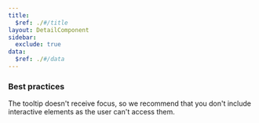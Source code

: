 ```yaml
---
title:
  $ref: ./#/title
layout: DetailComponent
sidebar:
  exclude: true
data:
  $ref: ./#/data
---
```


### Best practices

The tooltip doesn't receive focus, so we recommend that you don't include interactive elements as the user can't access them.
